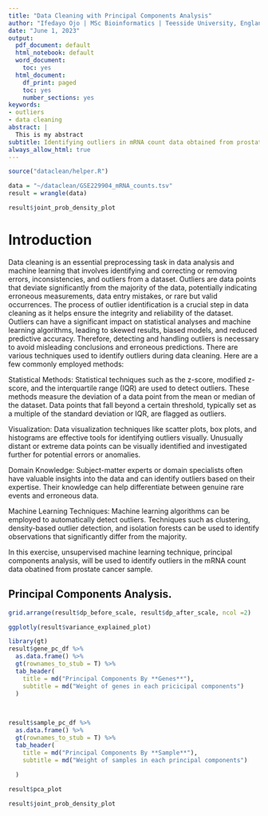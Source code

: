 ```yaml
---
title: "Data Cleaning with Principal Components Analysis"
author: "Ifedayo Ojo | MSc Bioinformatics | Teesside University, England"
date: "June 1, 2023"
output:
  pdf_document: default
  html_notebook: default
  word_document:
    toc: yes
  html_document:
    df_print: paged
    toc: yes
    number_sections: yes
keywords:
- outliers
- data cleaning
abstract: |
  This is my abstract
subtitle: Identifying outliers in mRNA count data obtained from prostate cancer samples
always_allow_html: true
---
```


```r
source("dataclean/helper.R")
```

```r
data = "~/dataclean/GSE229904_mRNA_counts.tsv"
result = wrangle(data)

```

```r

result$joint_prob_density_plot

```

# Introduction

Data cleaning is an essential preprocessing task in data analysis and machine learning that involves identifying and correcting or removing errors, inconsistencies, and outliers from a dataset. Outliers are data points that deviate significantly from the majority of the data, potentially indicating erroneous measurements, data entry mistakes, or rare but valid occurrences. The process of outlier identification is a crucial step in data cleaning as it helps ensure the integrity and reliability of the dataset. Outliers can have a significant impact on statistical analyses and machine learning algorithms, leading to skewed results, biased models, and reduced predictive accuracy. Therefore, detecting and handling outliers is necessary to avoid misleading conclusions and erroneous predictions. There are various techniques used to identify outliers during data cleaning. Here are a few commonly employed methods:

Statistical Methods: Statistical techniques such as the z-score, modified z-score, and the interquartile range (IQR) are used to detect outliers. These methods measure the deviation of a data point from the mean or median of the dataset. Data points that fall beyond a certain threshold, typically set as a multiple of the standard deviation or IQR, are flagged as outliers.

Visualization: Data visualization techniques like scatter plots, box plots, and histograms are effective tools for identifying outliers visually. Unusually distant or extreme data points can be visually identified and investigated further for potential errors or anomalies.

Domain Knowledge: Subject-matter experts or domain specialists often have valuable insights into the data and can identify outliers based on their expertise. Their knowledge can help differentiate between genuine rare events and erroneous data.

Machine Learning Techniques: Machine learning algorithms can be employed to automatically detect outliers. Techniques such as clustering, density-based outlier detection, and isolation forests can be used to identify observations that significantly differ from the majority.

In this exercise, unsupervised machine learning technique, principal components analysis, will be used to identify outliers in the mRNA count data obatined from prostate cancer sample.

## Principal Components Analysis.

```r

grid.arrange(result$dp_before_scale, result$dp_after_scale, ncol =2)

```

```r
ggplotly(result$variance_explained_plot)

```

```r
library(gt)
result$gene_pc_df %>% 
  as.data.frame() %>% 
  gt(rownames_to_stub = T) %>% 
  tab_header(
    title = md("Principal Components By **Genes**"),
    subtitle = md("Weight of genes in each pricicipal components")
  )  
  
  
```

```r

result$sample_pc_df %>% 
  as.data.frame() %>% 
  gt(rownames_to_stub = T) %>% 
  tab_header(
    title = md("Principal Components By **Sample**"),
    subtitle = md("Weight of samples in each principal components")
    
  )
```

```r

result$pca_plot

```

```r

result$joint_prob_density_plot

```
